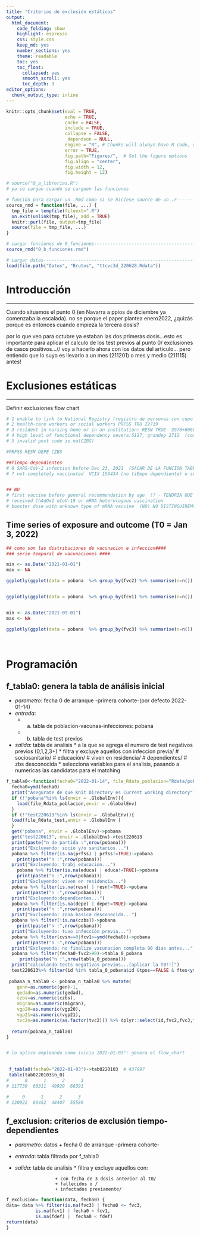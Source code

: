 ```yaml
---
title: "Criterios de exclusión estáticos"
output: 
  html_document:
    code_folding: show
    highlight: espresso
    css: style.css
    keep_md: yes
    number_sections: yes
    theme: readable
    toc: yes  
    toc_float:
      collapsed: yes
      smooth_scroll: yes
      toc_depth: 3     
editor_options: 
  chunk_output_type: inline
---
```



```r
knitr::opts_chunk$set(eval = TRUE, 
                      echo = TRUE, 
                      cache = FALSE,
                      include = TRUE,
                      collapse = FALSE,
                       dependson = NULL,
                      engine = "R", # Chunks will always have R code, unless noted
                      error = TRUE,
                      fig.path="Figures/",  # Set the figure options
                      fig.align = "center", 
                      fig.width = 12,
                      fig.height = 12)
```

```r
# source("0_a_librerias.R")
# ya se cargan cuando se carguen las funciones

```

```r
# función para cargar un .Rmd como si se hiciese source de un .r---------------
source_rmd = function(file, ...) {
  tmp_file = tempfile(fileext=".R")
  on.exit(unlink(tmp_file), add = TRUE)
  knitr::purl(file, output=tmp_file)
  source(file = tmp_file, ...)
}

```

```r
# cargar funciones de 0_funciones----------------------------------------------
source_rmd("0_b_funciones.rmd")

```


```r
# cargar datos-----------------------------------------------------------------
load(file.path("Datos", "Brutos", "ttcvc3d_220628.Rdata"))

```

# Introducción

***

Cuando situamos el punto 0 (en Navarra a ppios de diciembre ya comenzaba la escalada). no se porque el paper plantea enero2022, ¿quizás porque es entonces cuando empieza la tercera dosis?

por lo que veo para octubre ya estaban las dos primeras dosis...esto es importante para aplicar el calculo de los test previos al punto 0/ exclusiones de casos positivos...// voy a hacerlo ahora con los datos del articulo... pero entiendo que lo suyo es llevarlo a un mes (211201) o mes y medio (211115) antes!

# Exclusiones estáticas

***

Definir exclusiones flow chart

```r
# 1 unable to link to National Registry (registro de personas con cupo en AP-publica)
# 2 health-care workers or social workers PRFSS TRU 22719
# 3 resident in nursing home or in an institution: RESN TRUE  3970+6060=10030 
# 4 high level of functional dependency severa:5127, grandep 2712  (como se hace en jerarquia este 7839 n - no tiene porque corresponder.. sera el n tras excluir los casos anteriores).. tenemos otra variable.. mirar en el chunck, al final hago un mix entre gdep y depe de vacunas-infeccion.. total 11036 DEPE TRUE
# 5 invalid post code is.na(CZBS)

```


```r
#PRFSS RESN DEPE CZBS

##Tiempo dependientes
# 6 SARS-CoV-2 infection before Dec 23, 2021  (SACAR DE LA FUNCION TABLA0 -EN RELACION AL T0-)
# 7 not completely vaccinated  VCIX 156434 (no tiEmpo dependiente) o se ha completado al menos tres meses antes del T0..[#9 989 156 booster dose before Dec 23, 2021]


## NO
# first vaccine before general recommendation by age  (? - TENDRIA QUE ELABORAR) (Only individuals who received their first dose after the recommended vaccination date for their age group were included (appendix p 2))
# received ChAdOx1 nCoV-19 or mRNA heterologous vaccination
# booster dose with unknown type of mRNA vaccine  (NO) NO DISTINGUIREMOS ENTRE VACUNAS O RNA-OTRAS

```


## Time series of exposure and outcome (T0 = Jan 3, 2022)

```r



## como son las distribuciones de vacunacion e infeccion####
### serie temporal de vacunaciones ####

min <- as.Date("2021-01-01")
max <- NA

ggplotly(ggplot(data = pobana  %>% group_by(fvc2) %>% summarise(n=n()) %>% na.omit(), aes(x = fvc2, y = n))+ geom_line(color = "#E7B800", size = 1) + scale_x_date(limits = c(min, max), date_labels = "%b/%y") +stat_peaks(colour = "purple") +ggtitle("Segunda dosis"))


ggplotly(ggplot(data = pobana  %>% group_by(fcv1) %>% summarise(n=n()) %>% na.omit(), aes(x = fcv1, y = n))+ geom_line(color = "#E7B800", size = 1) + scale_x_date(limits = c(min, max), date_labels = "%b/%y") +stat_peaks(colour = "purple") +ggtitle("Infecciones"))


min <- as.Date("2021-09-01")
max <- NA

ggplotly(ggplot(data = pobana  %>% group_by(fvc3) %>% summarise(n=n()) %>% na.omit(), aes(x = fvc3, y = n))+ geom_line(color = "#E7B800", size = 1) + scale_x_date(limits = c(min, max), date_labels = "%b/%y") +stat_peaks(colour = "purple") +ggtitle("Tercera dosis"))
         
        

```

# Programación

## f_tabla0: genera la tabla de análisis inicial

 * *parametro*: fecha 0 de arranque -primera cohorte-(por defecto 2022-01-14)
 * *entrada*: 
    + a. tabla de poblacion-vacunas-infecciones: pobana
    + b. tabla de test previos
 * *salida*: tabla de analisis 
            * a la que se agrega el numero de test negativos previos (0,1,2,3+)
            * filtra                  y excluye aquellos con  infeccion previa/
                                                      # sociosanitario/
                                                      # educación/
                                                      # viven en residencia/
                                                      # dependientes/ 
                                                      # zbs desconocida
             * selecciona variables para el analisis, pasando a numericas las candidatas para el matching 
             
             
```r

f_tabla0<-function(fecha0="2022-01-14", file_Rdata_poblacion="Rdata/pobana.Rdata",file_Rdata_test="Rdata/test220613.Rdata") {
  fecha0=ymd(fecha0)
  print("Asegurate de que Knit Directory es Current working directory")
  if (!"pobana"%in% ls(envir = .GlobalEnv)){
    load(file_Rdata_poblacion,envir = .GlobalEnv)
  }
  if (!"test220613"%in% ls(envir = .GlobalEnv)){
  load(file_Rdata_test,envir = .GlobalEnv )
  }
  get("pobana", envir = .GlobalEnv)->pobana
  get("test220613", envir = .GlobalEnv)->test220613
  print(paste("n de partida :",nrow(pobana)))
  print("Excluyendo: socio y/o sanitarios...") 
  pobana %>% filter(is.na(prfss) | prfss!=TRUE)->pobana
    print(paste("n :",nrow(pobana)))
  print("Excluyendo: trabj educacion...") 
    pobana %>% filter(is.na(educa) | educa!=TRUE)->pobana 
    print(paste("n :",nrow(pobana)))  
  print("Excluyendo: viven en residencia...") 
  pobana %>% filter(is.na(resn) | resn!=TRUE)->pobana
    print(paste("n :",nrow(pobana)))
  print("Excluyendo:dependientes...")   
  pobana %>% filter(is.na(depe) | depe!=TRUE)->pobana
    print(paste("n :",nrow(pobana)))
  print("Excluyendo: zona basica desconocida...")   
  pobana %>% filter(!is.na(czbs))->pobana 
    print(paste("n :",nrow(pobana)))
  print("Excluyendo: tuvo infección previa...")
  pobana %>% filter(cvsn==0|fcv1>=ymd(fecha0))->pobana
    print(paste("n :",nrow(pobana)))
  print("Excluyendo: no finalizo vacunacion completa 90 dias antes...")
  pobana %>% filter(fecha0-fvc2>90)->tabla_0_pobana
     print(paste("n :",nrow(tabla_0_pobana))) 
  print("calculando tests negativos previos...[aplicar la t0!!]")
  test220613%>% filter(id %in% tabla_0_pobana$id &tpos==FALSE & ftes<ymd(fecha0)) %>% group_by(id)%>% summarise(n_0=max(n)) %>% right_join(tabla_0_pobana, by="id") %>% mutate(n_0=ifelse(is.na(n_0),0,ifelse(n_0>3,3,n_0)), tv2=as.numeric(ymd(fecha0)-fvc2))->pobana_n_tabla0
  
 pobana_n_tabla0 <- pobana_n_tabla0 %>% mutate(
    genn=as.numeric(gen)-1,
    gedadn=as.numeric(gedad),
    czbs=as.numeric(czbs),
    migran=as.numeric(migran),
    vgp20=as.numeric(vgp20),
    vgp21=as.numeric(vgp21),
    tvc2n=as.numeric(as.factor(tvc2))) %>% dplyr::select(id,fvc2,fvc3,fdef,fcv1,fih1,genn,gedad,gedadn,czbs,n_0,tvc2n,tvc3,tv2,migran,vgp20,vgp21,ucn8) 
 
  return(pobana_n_tabla0)
}


# lo aplico empleando como inicio 2022-01-03": genera el flow_chart
 

 f_tabla0(fecha0="2022-01-03")->tab0220103  # 437897
 table(tab0220103$n_0)
#      0      1      2      3 
# 117739  68311  49929  68391 

#     0      1      2      3 
# 130922  69452  48407  55589 


```


## f_exclusion: criterios de exclusión tiempo-dependientes

* *parametro*: datos + fecha 0 de arranque -primera cohorte-
* *entrada*: tabla filtrada por f_tabla0
* *salida*: tabla de analisis 
            * filtra y excluye aquellos con:
            
                     + con fecha de 3 dosis anterior al t0/
                     + fallecidos o /
                     + infectados previamente/
                                                     

```r

f_exclusion= function(data, fecha0) {
data= data %>% filter(is.na(fvc3) | fecha0 <= fvc3,
           is.na(fcv1) | fecha0 < fcv1,
           is.na(fdef) |  fecha0 < fdef)
return(data)           
}


```


